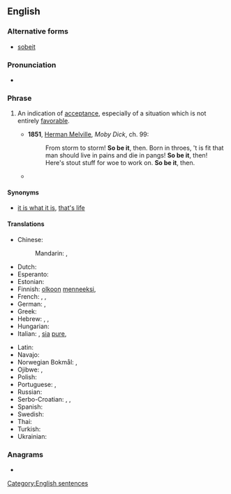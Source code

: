 {{also|sobeit}}
==English==

===Alternative forms===
* [[sobeit]]

===Pronunciation===
* {{audio|en|En-au-so be it.ogg|Audio (AU)}}

===Phrase===
{{head|en|phrase}}

# {{lb|en|idiomatic}} An indication of [[acceptance]], especially of a situation which is not entirely [[favorable]].
#* '''1851''', [[w:Herman Melville|Herman Melville]], ''Moby Dick'', ch. 99:
#*: From storm to storm! '''So be it''', then. Born in throes, 't is fit that man should live in pains and die in pangs! '''So be it''', then! Here's stout stuff for woe to work on. '''So be it''', then.
#* {{quote-journal|en|date=February 22, 2009|title=ABC This Week with George Stephanopoulos|passage=It doesn't matter which party it is. If the people choose one, a Democrat, then '''so be it'''.}}

====Synonyms====
* {{sense|indication of acceptance}} [[it is what it is]], [[that's life]]

====Translations====
{{trans-top|indication of acceptance}}
* Chinese:
*: Mandarin: {{t|cmn|[[就]][[這樣]][[吧]]}}, {{t|cmn|[[就]][[这样]][[吧]]|tr=jiù zhèyàng ba}}
* Dutch: {{t|nl|het zij zo}}
* Esperanto: {{t|eo|estu ĝi}}
* Estonian: {{t|et|olgu nii}}
* Finnish: [[olkoon]] [[menneeksi]], {{t|fi|olkoon niin}}
* French: {{t+|fr|soit}}, {{t+|fr|ainsi soit-il}}, {{t|fr|qu'il en soit ainsi}}
* German: {{t|de|so sei es}}, {{t|de|sei's drum}}
* Greek: {{t|el|ας είναι}}
* Hebrew: {{t+|he|אמן|tr=amén}}, {{t|he|ניחא|tr=nicha|sc=Hebr}}, {{t|he|מילא|tr=méyle|sc=Hebr}}
* Hungarian: {{t|hu|ám legyen}}
* Italian: {{t|it|transeat}}, [[sia]] [[pure]], {{t+|it|così sia}}
{{trans-mid}}
* Latin: {{t+|la|transeat}}
* Navajo: {{t|nv|tʼáá ákótʼée doo}}
* Norwegian Bokmål: {{t|nb|sånn er det bare}}, {{t|nb|så får det bare være}}
* Ojibwe: {{t|oj|maanoo}}, {{t|oj|maanoon}}
* Polish: {{t|pl|niech będzie}}
* Portuguese: {{t|pt|que seja}}, {{t|pt|assim seja}}
* Russian: {{t+|ru|так и бы́ть}}
* Serbo-Croatian: {{t|sh|neka tako bude}}, {{t|sh|u redu}}, {{t+|sh|neka}}
* Spanish: {{t|es|así sea}}
* Swedish: {{t|sv|då så}}
* Thai: {{t|th|ทำไปเลยถ้าอยากทำ|tr=tham pai loei tha yak tham}}
* Turkish: {{t|tr|öyle olsun}}
* Ukrainian: {{t|uk|хай так}}
{{trans-bottom}}

===Anagrams===
* {{anagrams|en|a=beiost|is-to-be|tobies}}

[[Category:English sentences]]